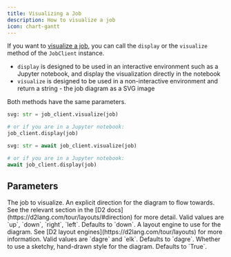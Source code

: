 ```yaml
---
title: Visualizing a Job
description: How to visualize a job
icon: chart-gantt
---
```


If you want to [visualize a job](/workflows/concepts/jobs#visualization), you can call the `display` or the `visualize` method of the `JobClient` instance.

- `display` is designed to be used in an interactive environment such as a Jupyter notebook, and display the visualization directly in the notebook
- `visualize` is designed to be used in a non-interactive environment and return a string - the job diagram as a SVG image

Both methods have the same parameters.

<RequestExample>

```python Python (Sync)
svg: str = job_client.visualize(job)

# or if you are in a Jupyter notebook:
job_client.display(job)
```

```python Python (Async)
svg: str = await job_client.visualize(job)

# or if you are in a Jupyter notebook:
await job_client.display(job)
```

</RequestExample>

## Parameters

<ParamField path="job" type="Job">
  The job to visualize.
</ParamField>

<ParamField path="direction" type="str">
  An explicit direction for the diagram to flow towards. See the relevant section in the [D2
  docs](https://d2lang.com/tour/layouts/#direction) for more detail. Valid values are `up`, `down`, `right`, `left`.
  Defaults to `down`.
</ParamField>

<ParamField path="layout" type="str">
  A layout engine to use for the diagram. See [D2 layout engines](https://d2lang.com/tour/layouts) for more information.
  Valid values are `dagre` and `elk`. Defaults to `dagre`.
</ParamField>

<ParamField path="sketchy" type="bool">
  Whether to use a sketchy, hand-drawn style for the diagram. Defaults to `True`.
</ParamField>
